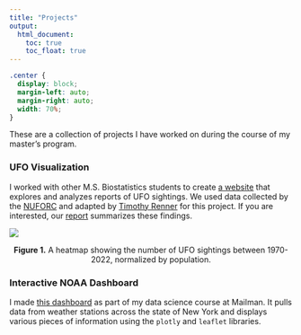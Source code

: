 ```yaml
---
title: "Projects"
output: 
  html_document:
    toc: true
    toc_float: true
---
```

```css
.center {
  display: block;
  margin-left: auto;
  margin-right: auto;
  width: 70%;
}
```


These are a collection of projects I have worked on during the course of my master's program.

### UFO Visualization
I worked with other M.S. Biostatistics students to create [a website](https://nishalingam.github.io/p8105_final-project/index.html) that explores and analyzes reports of UFO sightings. We used data collected by the [NUFORC](https://nuforc.org/) and adapted by [Timothy Renner](https://data.world/timothyrenner) for this project. If you are interested, our [report](https://nishalingam.github.io/p8105_final-project/report.html) summarizes these findings.

<img src="images/ufo_heatmap.jpg" class="center">
<p align="center"><b>Figure 1.</b> A heatmap showing the number of UFO sightings between 1970-2022, normalized by population.</p>

### Interactive NOAA Dashboard

I made [this dashboard](dashboard.html) as part of my data science course at Mailman. It pulls data from weather stations across the state of New York and displays various pieces of information using the `plotly` and `leaflet` libraries.

